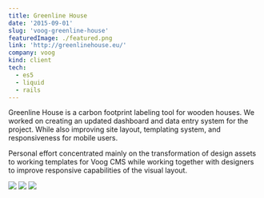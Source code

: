 ```yaml
---
title: Greenline House
date: '2015-09-01'
slug: 'voog-greenline-house'
featuredImage: ./featured.png
link: 'http://greenlinehouse.eu/'
company: voog
kind: client
tech:
  - es5
  - liquid
  - rails
---
```


Greenline House is a carbon footprint labeling tool for wooden houses. We worked on creating an updated dashboard and data entry system for the project.
While also improving site layout, templating system, and responsiveness for mobile users.

Personal effort concentrated mainly on the transformation of design assets to working templates for Voog CMS while working together with designers to improve responsive capabilities of the visual layout.

<MasonryGallery>

<img src="./screencap-landing.png" />

<img src="./screencap-label.png" />

<img src="./screencap-badge.png" />

</MasonryGallery>
